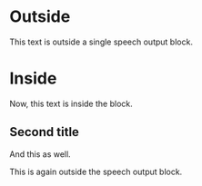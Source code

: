
# Outside

This text is outside a single speech output block.

<SpeechOutput id="single-block">

# Inside

Now, this text is inside the block.

## Second title

And this as well.

<CustomComponent />

</SpeechOutput>

This is again outside the speech output block.
